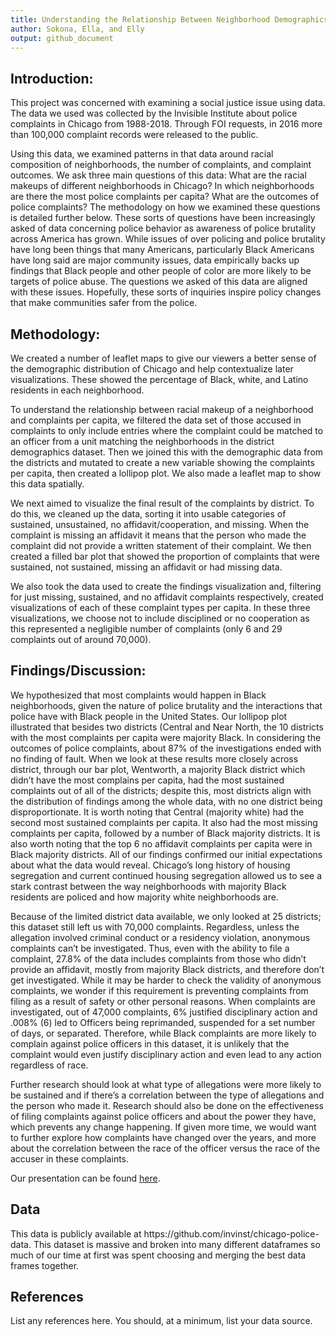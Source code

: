```yaml
---
title: Understanding the Relationship Between Neighborhood Demographics and Allegations of Police Misconduct in Chicago
author: Sokona, Ella, and Elly
output: github_document
---
```

## Introduction:
This project was concerned with examining a social justice issue using data. The data we used was collected by the Invisible Institute about police complaints in Chicago from 1988-2018.  Through FOI requests, in 2016 more than 100,000 complaint records were released to the public. 

Using this data, we examined patterns in that data around racial composition of neighborhoods, the number of complaints, and complaint outcomes. We ask three main questions of this data:
What are the racial makeups of different neighborhoods in Chicago?
In which neighborhoods are there the most police complaints per capita?
What are the outcomes of police complaints?
The methodology on how we examined these questions is detailed further below. These sorts of questions have been increasingly asked of data concerning police behavior as awareness of police brutality across America has grown. While issues of over policing and police brutality have long been things that many Americans, particularly Black Americans have long said are major community issues, data empirically backs up findings that Black people and other people of color are more likely to be targets of police abuse. The questions we asked of this data are aligned with these issues. Hopefully, these sorts of inquiries inspire policy changes that make communities safer from the police.


## Methodology:
We created a number of leaflet maps to give our viewers a better sense of the demographic distribution of Chicago and help contextualize later visualizations. These showed the percentage of Black, white, and Latino residents in each neighborhood. 

To understand the relationship between racial makeup of a neighborhood and complaints per capita, we filtered the data set of those accused in complaints to only include entries where the complaint could be matched to an officer from a unit matching the neighborhoods in the district demographics dataset. Then we joined this with the demographic data from the districts and mutated to create a new variable showing the complaints per capita, then created a lollipop plot. We also made a leaflet map to show this data spatially.

We next aimed to visualize the final result of the complaints by district. To do this, we cleaned up the data, sorting it into usable categories of sustained, unsustained, no affidavit/cooperation, and missing. When the complaint is missing an affidavit it means that the person who made the complaint did not provide a written statement of their complaint. We then created a filled bar plot that showed the proportion of complaints that were sustained, not sustained, missing an affidavit or had missing data.

We also took the data used to create the findings visualization and, filtering for just missing, sustained, and no affidavit complaints respectively, created visualizations of each of these complaint types per capita. In these three visualizations, we choose not to include disciplined or no cooperation as this represented a negligible number of complaints (only 6 and 29 complaints out of around 70,000). 


## Findings/Discussion:

We hypothesized that most complaints would happen in Black neighborhoods, given the nature of police brutality and the interactions that police have with Black people in the United States. Our lollipop plot illustrated that besides two districts (Central and Near North, the 10 districts with the most complaints per capita were majority Black. In considering the outcomes of police complaints, about 87% of the investigations ended with no finding of fault. When we look at these results more closely across district, through our bar plot, Wentworth, a majority Black district which didn’t have the most complains per capita, had the most sustained complaints out of all of the districts; despite this, most districts align with the distribution of findings among the whole data, with no one district being disproportionate. It is worth noting that Central (majority white) had the second most sustained complaints per capita. It also had the most missing complaints per capita, followed by a number of Black majority districts. It is also worth noting that the top 6 no affidavit complaints per capita were in Black majority districts. All of our findings confirmed our initial expectations about what the data would reveal. Chicago’s long history of housing segregation and current continued housing segregation allowed us to see a stark contrast between the way neighborhoods with majority Black residents are policed and how majority white neighborhoods are.

Because of the limited district data available, we only looked at 25 districts; this dataset still left us with 70,000 complaints. Regardless, unless the allegation involved criminal conduct or a residency violation, anonymous complaints can’t be investigated. Thus, even with the ability to file a complaint, 27.8% of the data includes complaints from those who didn’t provide an affidavit, mostly from majority Black districts, and therefore don’t get investigated. While it may be harder to check the validity of anonymous complaints, we wonder if this requirement is preventing complaints from filing as a result of safety or other personal reasons. When complaints are investigated, out of 47,000 complaints, 6% justified disciplinary action and .008% (6) led to Officers being reprimanded, suspended for a set number of days, or separated. Therefore, while Black complaints are more likely to complain against police officers in this dataset, it is unlikely that the complaint would even justify disciplinary action and even lead to any action regardless of race. 

Further research should look at what type of allegations were more likely to be sustained and if there’s a correlation between the type of allegations and the person who made it. Research should also be done on the effectiveness of filing complaints against police officers and about the power they have, which prevents any change happening. If given more time, we would want to further explore how complaints have changed over the years, and more about the correlation between the race of the officer versus the race of the accuser in these complaints.

Our presentation can be found [here](presentation/presentation.html).

## Data 

This data is publicly available at https://github.com/invinst/chicago-police-data. This dataset is massive and broken into many different dataframes so much of our time at first was spent choosing and merging the best data frames together.

## References

List any references here. You should, at a minimum, list your data source.


